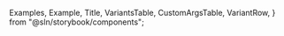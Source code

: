 
  Examples,
  Example,
  Title,
  VariantsTable,
  CustomArgsTable,
  VariantRow,
} from "@sln/storybook/components";


<Meta title="UI/Editor" component={Editor} />

<Title title="Editor" suffix="Brief" subtitle="Version 1.0 — Last Update: 16 Aug 2023" />

## Definition

The `Editor` component is a versatile rich text editor that provides a customizable environment for creating and editing content with various formatting options and plugins.

## Structure

The `Editor` component offers a flexible rich text editing interface, complete with a configurable toolbar

<CustomArgsTable of={Editor} />

<Examples title="States">
  <Example title="Default">
    <Editor setText={() => {}} getText={() => "Text"} />
  </Example>
  <Example title="With placeholder">
    <Editor setText={() => {}} getText={() => ""} placeholder="placeholder" />
  </Example>
  <Example title="With variables">
    <Editor setText={() => {}} getText={() => "Text"} variables={["variable1", "variable2", "variable3"]} />
  </Example>
</Examples>

<Title offset title="Editor" suffix="Variants" />

<Canvas>
  <Story
    name="Editor"
    args={{
      setText: () => {},
      getText: () => "Text",
      editable: true,
    }}
    argTypes={{
      excludedToolbarItems: { control: { type: "check", options: ["blockType", "bold", "italic", "link"] } },
      variables: { control: { type: "check", options: ["variable1", "variable2", "variable3"] } },
      height: { control: { type: "text" } },
      placeholder: { control: { type: "text" } },
      disableLists: { control: { type: "boolean" } },
      updateTemplate: { control: { type: "boolean" } },
      firstRender: { control: { type: "boolean" } },
      editable: { control: { type: "boolean" } },
    }}>
    {(props) => (
      <VariantsTable titles={["Default"]} columnMinWidth={150}>
        <VariantRow>
          <Editor {...props} />
        </VariantRow>
      </VariantsTable>
    )}
  </Story>
</Canvas>
